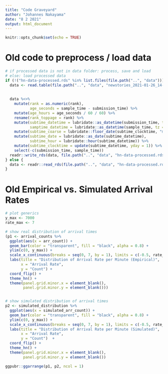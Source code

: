 ```yaml
---
title: "Code Graveyard"
author: "Johannes Nakayama"
date: "8 2 2021"
output: html_document
---
```


```r
knitr::opts_chunk$set(echo = TRUE)
```



# Old code to preprocess / load data

```r

# if processed data is not in data folder: process, save and load
# else: load processed data
if (!("hn-data-processed.rds" %in% list.files(file.path("..", "data")))) {
  data <- read.table(file.path("..", "data", "newstories_2021-01-26_14-32-18.tsv"), sep = "\t", header = TRUE)
  
  
  data %<>% 
    mutate(rank = as.numeric(rank),
           age_seconds = sample_time - submission_time) %>% 
    mutate(age_hours = age_seconds / 60 / 60) %>% 
    rename(rank_toppage = rank) %>% 
    mutate(subtime_datetime = lubridate::as_datetime(submission_time, tz = "CET"),
           samptime_datetime = lubridate::as_datetime(sample_time, tz = "CET")) %>% 
    mutate(subtime_coarse = lubridate::floor_date(subtime_clocktime, "minute")) %>% 
    mutate(subtime_date = lubridate::as_date(subtime_datetime),
           subtime_hour = lubridate::hour(subtime_datetime)) %>% 
    mutate(subtime_clocktime = update(subtime_datetime, yday = 1)) %>% 
    select(-c(submission_time, sample_time))
  readr::write_rds(data, file.path("..", "data", "hn-data-processed.rds"), compress = "gz")  
} else {
  data <- readr::read_rds(file.path("..", "data", "hn-data-processed.rds"))  
}

```


# Old Empirical vs. Simulated Arrival Rates

```r
# plot generics
y_max <- 7000
rate_max <- 7

# show real distribution of arrival times
(p1 <- arrival_counts %>% 
  ggplot(aes(x = arr_count)) +
  geom_bar(color = "transparent", fill = "black", alpha = 0.8) +
  ylim(c(0, y_max)) +
  scale_x_continuous(breaks = seq(0, 7, by = 1), limits = c(-0.5, rate_max + 0.5)) +
  labs(title = "Distribution of Arrival Rate per Minute (Empirical)",
       x = "Arrival Rate",
       y = "Count") +
  coord_flip() +
  theme_hn() +
  theme(panel.grid.minor.x = element_blank(),
        panel.grid.minor.y = element_blank()))


# show simulated distribution of arrival times
p2 <- simulated_distribution %>% 
  ggplot(aes(x = simulated_arr_count)) +
  geom_bar(color = "transparent", fill = "black", alpha = 0.8) +
  ylim(c(0, y_max)) +
  scale_x_continuous(breaks = seq(0, 7, by = 1), limits = c(-0.5, rate_max + 0.5)) +
  labs(title = "Distribution of Arrival Rate per Minute (Simulated)",
       x = "Arrival Rate",
       y = "Count")  +
  coord_flip() +
  theme_hn() +
  theme(panel.grid.minor.x = element_blank(),
        panel.grid.minor.y = element_blank())

ggpubr::ggarrange(p1, p2, ncol = 1)

```